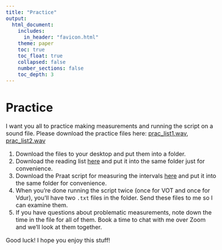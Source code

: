 ```yaml
---
title: "Practice"
output: 
  html_document:
    includes:
      in_header: "favicon.html"
    theme: paper
    toc: true
    toc_float: true
    collapsed: false
    number_sections: false
    toc_depth: 3
---
```


<style type="text/css">
  body{
  font-size: 12pt;
}
</style>

<style type="text/css">
.title {
  display: none;
}

#getting-started img {
  margin-right: 10px;
}

</style>

# Practice

I want you all to practice making measurements and running the script on a sound file. Please download the practice files here:
[prac_list1.wav](sounds/prac_list1.wav), [prac_list2.wav](sounds/prac_list2.wav)

1. Download the files to your desktop and put them into a folder.
2. Download the reading list [here](docs/Burst_voice_wordlist_new.docx) and put it into the same folder just for convenience.
3. Download the Praat script for measuring the intervals [here](docs/Extract_dur_from_tier) and put it into the same folder for convenience.
4. When you're done running the script twice (once for VOT and once for Vdur), you'll have two `.txt` files in the folder. Send these files to me so I can examine them.
5. If you have questions about problematic measurements, note down the time in the file for all of them. Book a time to chat with me over Zoom and we'll look at them together. 

Good luck! I hope you enjoy this stuff!
